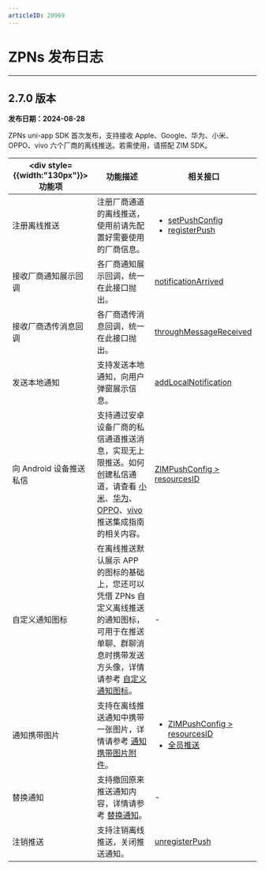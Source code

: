 ```yaml
---
articleID: 20969
---
```


# ZPNs 发布日志

---

## 2.7.0 版本

**发布日期：2024-08-28**

ZPNs uni-app SDK 首次发布，支持接收 Apple、Google、华为、小米、OPPO、vivo 六个厂商的离线推送。若需使用，请搭配 ZIM SDK。

| <div style={{width:"130px"}}>功能项</div>  | 功能描述 | 相关接口 |
|-------|-------|-------|
| 注册离线推送  | 注册厂商通道的离线推送，使用前请先配置好需要使用的厂商信息。 | <ul><li>[setPushConfig](@setPushConfig)</li><li>[registerPush](@registerPush)</li></ul> |
| 接收厂商通知展示回调 | 各厂商通知展示回调，统一在此接口抛出。 | [notificationArrived](@notificationClicked)|
| 接收厂商透传消息回调 | 各厂商透传消息回调，统一在此接口抛出。| [throughMessageReceived](@throughMessageReceived) |
| 发送本地通知 | 支持发送本地通知，向用户弹窗展示信息。 | [addLocalNotification](@addLocalNotification) |
| 向 Android 设备推送私信 | 支持通过安卓设备厂商的私信通道推送消息，实现无上限推送。如何创建私信通道，请查看 [小米](./../Offline%20push%20notifications/Integrate%20Xiaomi.mdx)、[华为](./../Offline%20push%20notifications/Integrate%20Huawei.mdx)、[OPPO](./../Offline%20push%20notifications/Integrate%20OPPO.mdx)、[vivo](./../Offline%20push%20notifications/Integrate%20vivo.mdx) 推送集成指南的相关内容。 | [ZIMPushConfig > resourcesID](@resourcesID-ZIMPushConfig) |
| 自定义通知图标 | 在离线推送默认展示 APP 的图标的基础上，您还可以凭借 ZPNs 自定义离线推送的通知图标，可用于在推送单聊、群聊消息时携带发送方头像，详情请参考 [自定义通知图标](./../Offline%20push%20notifications/Best%20Practices/Modify%20a%20notification%20badge.mdx)。 | - |
| 通知携带图片 | 支持在离线推送通知中携带一张图片，详情请参考 [通知携带图片附件](./../Offline%20push%20notifications/Best%20Practices/Notify%20with%20photo%20attachment.mdx)。 | <ul><li>[ZIMPushConfig > resourcesID](@resourcesID-ZIMPushConfig)</li><li>[全员推送](/zim-server/messaging/push-message-to-all-users)</li></ul> |
| 替换通知 | 支持撤回原来推送通知内容，详情请参考 [替换通知](./../Offline%20push%20notifications/Best%20Practices/Update%20a%20push%20notification.mdx)。 | - |
| 注销推送 | 支持注销离线推送，关闭推送通知。 | [unregisterPush](@unregisterPush) |
